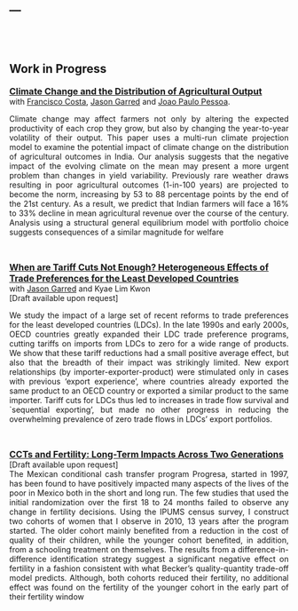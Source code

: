 ---
---
  
<br>
<br>

## Work in Progress

 <font size="3">[<b>Climate Change and the Distribution of Agricultural Output </b>](CFGP_climate_20191222.pdf)</font> <br>
with [Francisco Costa](https://sites.google.com/site/fjmcosta/), [Jason Garred](http://web5.uottawa.ca/www5/jasongarred/index.html) and [Joao Paulo Pessoa](https://sites.google.com/site/joaopaulocnpessoa/).

<div style="text-align: justify">Climate change may affect farmers not only by altering the expected productivity
of each crop they grow, but also by changing the year-to-year volatility of their output.
This paper uses a multi-run climate projection model to examine the potential impact
of climate change on the distribution of agricultural outcomes in India. Our analysis
suggests that the negative impact of the evolving climate on the mean may present a
more urgent problem than changes in yield variability. Previously rare weather draws
resulting in poor agricultural outcomes (1-in-100 years) are projected to become the
norm, increasing by 53 to 88 percentage points by the end of the 21st century. As a
result, we predict that Indian farmers will face a 16% to 33% decline in mean agricultural
revenue over the course of the century. Analysis using a structural general equilibrium
model with portfolio choice suggests consequences of a similar magnitude for welfare</div>
<br>

<font size="3">[<b>When are Tariff Cuts Not Enough? Heterogeneous Effects of Trade Preferences for the Least Developed Countries</b>]()</font> <br>
with [Jason Garred](http://web5.uottawa.ca/www5/jasongarred/index.html) and Kyae Lim Kwon <br>
[Draft available upon request] <br>



<div style="text-align: justify">
We study the impact of a large set of recent reforms to trade preferences for the least developed countries (LDCs).  In the late 1990s and early 2000s, OECD countries greatly expanded their LDC trade preference programs, cutting tariffs on imports from LDCs to zero for a wide range of products.  We show that these tariff reductions had a small positive average effect, but also that the breadth of their impact was strikingly limited.  New export relationships (by importer-exporter-product) were stimulated only in cases with previous 'export experience', where countries already exported the same product to an OECD country or exported a similar product to the same importer.  Tariff cuts for LDCs thus led to increases in trade flow survival and `sequential exporting', but made no other progress in reducing the overwhelming prevalence of zero trade flows in LDCs' export portfolios.

 </div>
<br>

<font size="3">[<b>CCTs and Fertility: Long-Term Impacts Across Two Generations</b>]()</font> <br>
[Draft available upon request]
<div style="text-align: justify">The Mexican conditional cash transfer program Progresa, started in 1997, has been found to have positively impacted many aspects of the lives of the poor in Mexico both in the short and long run. The few studies that used the initial randomization over the first 18 to 24 months failed to observe any change in fertility decisions. Using the IPUMS census survey, I construct two cohorts of women that I observe in 2010, 13 years after the program started. The older cohort mainly benefited from a reduction in the cost of quality of their children, while the younger cohort benefited, in addition, from a schooling treatment on themselves. The results from a difference-in-difference identification strategy suggest a significant negative effect on fertility in a fashion consistent with what Becker’s quality-quantity trade-off model predicts. Although, both cohorts reduced their fertility, no additional effect was found on the fertility of the younger cohort in the early part of their fertility window </div>